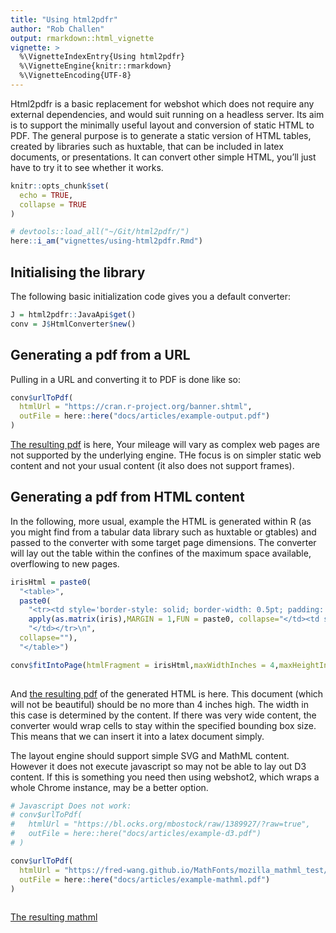 ```yaml
---
title: "Using html2pdfr"
author: "Rob Challen"
output: rmarkdown::html_vignette
vignette: >
  %\VignetteIndexEntry{Using html2pdfr}
  %\VignetteEngine{knitr::rmarkdown}
  %\VignetteEncoding{UTF-8}
---
```


Html2pdfr is a basic replacement for webshot which does not require any external dependencies, and would suit running on a headless server. Its aim is to support the minimally useful layout and conversion of static HTML to PDF. The general purpose is to generate a static version of HTML tables, created by libraries such as huxtable, that can be included in latex documents, or presentations. It can convert other simple HTML, you'll just have to try it to see whether it works. 

```r
knitr::opts_chunk$set(
  echo = TRUE,
  collapse = TRUE
)

# devtools::load_all("~/Git/html2pdfr/")
here::i_am("vignettes/using-html2pdfr.Rmd")
```

## Initialising the library

The following basic initialization code gives you a default converter:

```r
J = html2pdfr::JavaApi$get()
conv = J$HtmlConverter$new()
```

## Generating a pdf from a URL

Pulling in a URL and converting it to PDF is done like so:

```r
conv$urlToPdf(
  htmlUrl = "https://cran.r-project.org/banner.shtml",
  outFile = here::here("docs/articles/example-output.pdf")
)

```

[The resulting pdf](example-output.pdf) is here, Your mileage will vary as complex web pages are not supported by the underlying engine. THe focus is on simpler static web content and not your usual content (it also does not support frames).

## Generating a pdf from HTML content

In the following, more usual, example the HTML is generated within R (as you might find from a tabular data library such as huxtable or gtables) and passed to the converter with some target page dimensions. The converter will lay out the table within the confines of the maximum space available, overflowing to new pages.

```r
irisHtml = paste0(
  "<table>",
  paste0(
    "<tr><td style='border-style: solid; border-width: 0.5pt; padding: 1pt; font-weight: normal; font-family: Roboto; font-size: 8pt;'>",
    apply(as.matrix(iris),MARGIN = 1,FUN = paste0, collapse="</td><td style='border-style: solid; border-width: 0.5pt; padding: 1pt; font-weight: normal; font-family: Roboto; font-size: 8pt;'>"),
    "</td></tr>\n",
  collapse=""),
  "</table>")

conv$fitIntoPage(htmlFragment = irisHtml,maxWidthInches = 4,maxHeightInches = 4,outFile = here::here("docs/articles/example-output-2.pdf"))
  
```

And [the resulting pdf](example-output-2.pdf) of the generated HTML is here. This document (which will not be beautiful) should be no more than 4 inches high. The width in this case is determined by the content. If there was very wide content, the converter would wrap cells to stay within the specified bounding box size. This means that we can insert it into a latex document simply.

The layout engine should support simple SVG and MathML content. However it does not execute javascript so may not be able to lay out D3 content. If this is something you need then using webshot2, which wraps a whole Chrome instance, may be a better option. 

```r
# Javascript Does not work:
# conv$urlToPdf(
#   htmlUrl = "https://bl.ocks.org/mbostock/raw/1389927/?raw=true",
#   outFile = here::here("docs/articles/example-d3.pdf")
# )

conv$urlToPdf(
  htmlUrl = "https://fred-wang.github.io/MathFonts/mozilla_mathml_test/",
  outFile = here::here("docs/articles/example-mathml.pdf")
)
 
```

[The resulting mathml](example-mathml.pdf) 